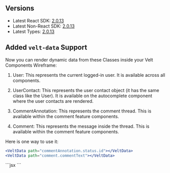 ## Versions

- Latest React SDK: [2.0.13](https://www.npmjs.com/package/@veltdev/react)
- Latest Non-React SDK: [2.0.13](https://www.npmjs.com/package/@veltdev/client)
- Latest Types:  [2.0.13](https://www.npmjs.com/package/@veltdev/types)

## Added `velt-data` Support
Now you can render dynamic data from these Classes inside your Velt Components Wireframe:
1. User: This represents the current logged-in user. It is available across all components.

2. UserContact: This represents the user contact object (it has the same class like the User). It is available on the autocomplete component where the user contacts are rendered.

3. CommentAnnotation: This represents the comment thread. This is available within the comment feature components.

4. Comment: This represents the message inside the thread. This is available within the comment feature components.

Here is one way to use it:
<Tabs>
<Tab title="React / Next.js" >
```jsx
<VeltData path="commentAnnotation.status.id"></VeltData>
<VeltData path="comment.commentText"></VeltData>
```
</Tab>
<Tab title="HTML">
```jsx
<velt-data path="commentAnnotation.status.id"></velt-data>
<velt-data path="comment.commentText"></velt-data>
```
</Tab>
</Tabs>
